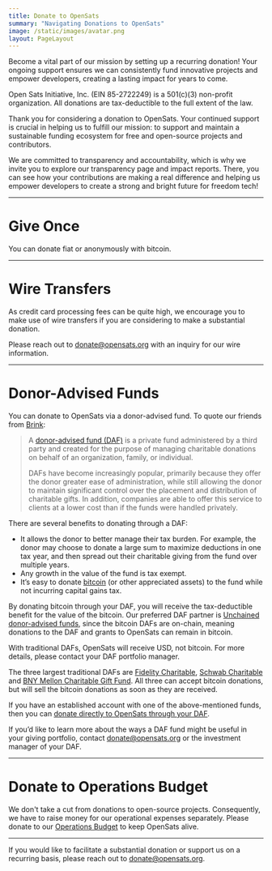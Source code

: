 ```yaml
---
title: Donate to OpenSats
summary: "Navigating Donations to OpenSats"
image: /static/images/avatar.png
layout: PageLayout
---
```


Become a vital part of our mission by setting up a recurring donation! Your
ongoing support ensures we can consistently fund innovative projects and
empower developers, creating a lasting impact for years to come.

<DonateRecurringButton/>

Open Sats Initiative, Inc. (EIN 85-2722249) is a 501(c)(3) non-profit
organization. All donations are tax-deductible to the full extent of
the law.

Thank you for considering a donation to OpenSats. Your continued support is
crucial in helping us to fulfill our mission: to support and maintain a
sustainable funding ecosystem for free and open-source projects and
contributors. 

We are committed to transparency and accountability, which is why
we invite you to explore our transparency page and impact reports. There, you
can see how your contributions are making a real difference and helping us
empower developers to create a strong and bright future for freedom tech!

---

# Give Once

You can donate fiat or anonymously with bitcoin.

<DonateToGeneralFundForm/>

---

# Wire Transfers

As credit card processing fees can be quite high, we encourage you to make use
of wire transfers if you are considering to make a substantial donation.

Please reach out to donate@opensats.org with an inquiry for our wire information.

---

# Donor-Advised Funds

You can donate to OpenSats via a donor-advised fund. To quote our friends from [Brink][brink]:

> A [donor-advised fund (DAF)][daf] is a private fund administered by a third party and
> created for the purpose of managing charitable donations on behalf of an
> organization, family, or individual.
>
> DAFs have become increasingly popular, primarily because they offer the donor
> greater ease of administration, while still allowing the donor to maintain
> significant control over the placement and distribution of charitable gifts. In
> addition, companies are able to offer this service to clients at a lower cost
> than if the funds were handled privately.

There are several benefits to donating through a DAF:
- It allows the donor to better manage their tax burden. For example, the donor may choose to donate a large sum to maximize deductions in one tax year, and then spread out their charitable giving from the fund over multiple years.
- Any growth in the value of the fund is tax exempt.
- It’s easy to donate [bitcoin][daf-btc] (or other appreciated assets) to the fund while not incurring capital gains tax.

By donating bitcoin through your DAF, you will receive the tax-deductible
benefit for the value of the bitcoin. Our preferred DAF partner is [Unchained
donor-advised funds][unchained], since the bitcoin DAFs are on-chain, meaning donations to
the DAF and grants to OpenSats can remain in bitcoin.

With traditional DAFs, OpenSats will receive USD, not bitcoin. For more details,
please contact your DAF portfolio manager.

The three largest traditional DAFs are  [Fidelity
Charitable](https://www.fidelitycharitable.org/),  [Schwab
Charitable](https://www.schwabcharitable.org/)  and  [BNY Mellon Charitable Gift
Fund](https://bnymelloncharitablegiftfund.org/bnym/). All three can accept
bitcoin donations, but will sell the bitcoin donations as soon as they are received.

If you have an established account with one of the above-mentioned funds, then
you can  [donate directly to OpenSats through your DAF][daf-direct].

If you’d like to learn more about the ways a DAF fund might be useful in your
giving portfolio, contact donate@opensats.org or the investment manager of your
DAF.

---

# Donate to Operations Budget

We don't take a cut from donations to open-source projects. Consequently, we
have to raise money for our operational expenses separately. Please donate to
our [Operations Budget][ob] to keep OpenSats alive.

<center>
<DonateToOperationsButton/>
</center>

---

If you would like to facilitate a substantial donation or support us on a
recurring basis, please reach out to donate@opensats.org.

[gf]: /projects/general_fund
[ob]: /projects/opensats_operations_budget
[daf]: https://www.investopedia.com/terms/d/donoradvisedfund.asp
[daf-btc]: https://www.fidelitycharitable.org/giving-account/what-you-can-donate/donating-bitcoin-to-charity.html
[daf-direct]: https://www.dafdirect.org/DAFDirect/daflink?_dafdirect_settings=ODUyNzIyMjQ5XzIxMTFfMjU4NjM2NDMtZGUxYS00Yjc1LTk4NGEtM2U0MTg5ZjZjZmEz&designatedText=&amountValue=
[brink]: https://brink.dev/blog/2021/03/26/donate-bitcoin/#donate-bitcoin-directly-to-brink
[unchained]: https://unchained.com/donor-advised-funds
